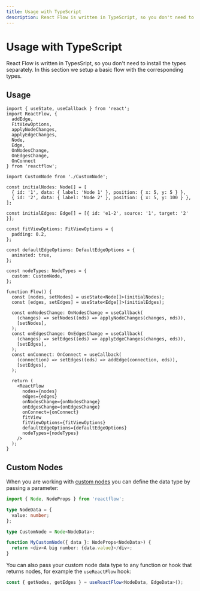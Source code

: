 ```yaml
---
title: Usage with TypeScript
description: React Flow is written in TypeScript, so you don't need to install the types separately. In this section we setup a basic flow with the corresponding types.
---
```


# Usage with TypeScript

React Flow is written in TypesSript, so you don't need to install the types separately. In this section we setup a basic flow with the corresponding types.

## Usage

```tsx
import { useState, useCallback } from 'react';
import ReactFlow, {
  addEdge,
  FitViewOptions,
  applyNodeChanges,
  applyEdgeChanges,
  Node,
  Edge,
  OnNodesChange,
  OnEdgesChange,
  OnConnect
} from 'reactflow';

import CustomNode from './CustomNode';

const initialNodes: Node[] = [
  { id: '1', data: { label: 'Node 1' }, position: { x: 5, y: 5 } },
  { id: '2', data: { label: 'Node 2' }, position: { x: 5, y: 100 } },
];

const initialEdges: Edge[] = [{ id: 'e1-2', source: '1', target: '2' }];

const fitViewOptions: FitViewOptions = {
  padding: 0.2,
};

const defaultEdgeOptions: DefaultEdgeOptions = {
  animated: true,
};

const nodeTypes: NodeTypes = {
  custom: CustomNode,
};

function Flow() {
  const [nodes, setNodes] = useState<Node[]>(initialNodes);
  const [edges, setEdges] = useState<Edge[]>(initialEdges);

  const onNodesChange: OnNodesChange = useCallback(
    (changes) => setNodes((nds) => applyNodeChanges(changes, nds)),
    [setNodes],
  );
  const onEdgesChange: OnEdgesChange = useCallback(
    (changes) => setEdges((eds) => applyEdgeChanges(changes, eds)),
    [setEdges],
  );
  const onConnect: OnConnect = useCallback(
    (connection) => setEdges((eds) => addEdge(connection, eds)),
    [setEdges],
  );

  return (
    <ReactFlow
      nodes={nodes}
      edges={edges}
      onNodesChange={onNodesChange}
      onEdgesChange={onEdgesChange}
      onConnect={onConnect}
      fitView
      fitViewOptions={fitViewOptions}
      defaultEdgeOptions={defaultEdgeOptions}
      nodeTypes={nodeTypes}
    />
  );
}
```

## Custom Nodes

When you are working with [custom nodes](/learn/customization/custom-nodes) you can define the data type by passing a parameter:

```ts
import { Node, NodeProps } from 'reactflow';

type NodeData = {
  value: number;
};

type CustomNode = Node<NodeData>;

function MyCustomNode({ data }: NodeProps<NodeData>) {
  return <div>A big number: {data.value}</div>;
}
```

You can also pass your custom node data type to any function or hook that returns nodes, for example the `useReactFlow` hook:

```ts
const { getNodes, getEdges } = useReactFlow<NodeData, EdgeData>();
```
